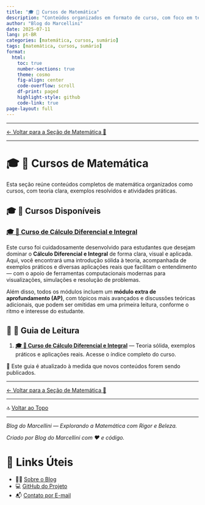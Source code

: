 ```yaml
---
title: "🎓 🧮 Cursos de Matemática"
description: "Conteúdos organizados em formato de curso, com foco em temas fundamentais da matemática, explicações passo a passo, exemplos resolvidos e exercícios aplicados."
author: "Blog do Marcellini"
date: 2025-07-11
lang: pt-BR
categories: [matemática, cursos, sumário]
tags: [matemática, cursos, sumário]
format:
  html:
    toc: true
    number-sections: true
    theme: cosmo
    fig-align: center
    code-overflow: scroll
    df-print: paged
    highlight-style: github
    code-link: true
page-layout: full
---
```


---

[← Voltar para a Seção de Matemática 🧮](/posts/matematica/)

---

# 🎓 🧮 Cursos de Matemática

Esta seção reúne conteúdos completos de matemática organizados como cursos, com teoria clara, exemplos resolvidos e atividades práticas.

## 🎓 🧮 Cursos Disponíveis


### [🎓 🧮 Curso de Cálculo Diferencial e Integral](calculo/index.qmd)

Este curso foi cuidadosamente desenvolvido para estudantes que desejam dominar o **Cálculo Diferencial e Integral** de forma clara, visual e aplicada. Aqui, você encontrará uma introdução sólida à teoria, acompanhada de exemplos práticos e diversas aplicações reais que facilitam o entendimento — com o apoio de ferramentas computacionais modernas para visualizações, simulações e resolução de problemas.

::: {.callout-tip} 

Além disso, todos os módulos incluem um **módulo extra de aprofundamento (AP)**, com tópicos mais avançados e discussões teóricas adicionais, que podem ser omitidas em uma primeira leitura, conforme o ritmo e interesse do estudante.

:::

## 📖 🧮 Guia de Leitura

1. **[🎓 🧮 Curso de Cálculo Diferencial e Integral](calculo/index.qmd)** — Teoria sólida, exemplos práticos e aplicações reais. Acesse o índice completo do curso.

📌 Este guia é atualizado à medida que novos conteúdos forem sendo publicados.

---

[← Voltar para a Seção de Matemática 🧮](/posts/matematica/)

---

🔝 [Voltar ao Topo](index.qmd)

---

*Blog do Marcellini — Explorando a Matemática com Rigor e Beleza.*

:::{.callout-note}
*Criado por Blog do Marcellini com ❤️ e código.*
:::

# 🔗 Links Úteis

- 🧑‍🏫 [Sobre o Blog](../../../posts/pessoal/sobre-o-blog.qmd)
- 💻 <a href="https://github.com/marcellini-celso/blog-marcellini-V2.git" target="_blank">GitHub do Projeto</a>
- 📬 [Contato por E-mail](mailto:prof.marcellini@gmail.com)


